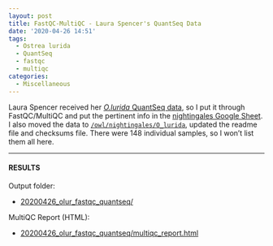 ```yaml
---
layout: post
title: FastQC-MultiQC - Laura Spencer's QuantSeq Data
date: '2020-04-26 14:51'
tags:
  - Ostrea lurida
  - QuantSeq
  - fastqc
  - multiqc
categories:
  - Miscellaneous
---
```

Laura Spencer received her [_O.lurida_ QuantSeq data](https://laurahspencer.github.io/LabNotebook/Oly-QuantSeq-sequencing/), so I put it through FastQC/MultiQC and put the pertinent info in the [nightingales Google Sheet](http://b.link/nightingales). I also moved the data to [`/owl/nightingales/O_lurida`](https://owl.fish.washington.edu/nightingales/O_lurida/), updated the readme file and checksums file. There were 148 individual samples, so I won't list them all here.


---

#### RESULTS

Output folder:

- [20200426_olur_fastqc_quantseq/](https://gannet.fish.washington.edu/Atumefaciens/20200426_olur_fastqc_quantseq/)

MultiQC Report (HTML):

- [20200426_olur_fastqc_quantseq/multiqc_report.html](https://gannet.fish.washington.edu/Atumefaciens/20200426_olur_fastqc_quantseq/multiqc_report.html)
